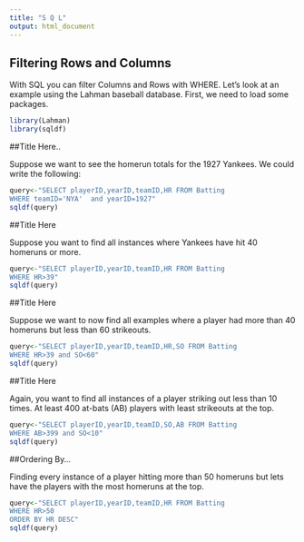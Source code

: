 ```yaml
---
title: "S Q L"
output: html_document
---
```


## Filtering Rows and Columns

With SQL you can filter Columns and Rows with WHERE. Let's look at an example using the Lahman baseball database. First, we need to load some packages. 

```r
library(Lahman)
library(sqldf)
```

##Title Here..

Suppose we want to see the homerun totals for the 1927 Yankees. We could write the following:

```r
query<-"SELECT playerID,yearID,teamID,HR FROM Batting 
WHERE teamID='NYA'  and yearID=1927"
sqldf(query)
```

##Title Here

Suppose you want to find all instances where Yankees have hit 40 homeruns or more.

```r
query<-"SELECT playerID,yearID,teamID,HR FROM Batting
WHERE HR>39"
sqldf(query)
```

##Title Here

Suppose we want to now find all examples where a player had more than 40 homeruns but less than 60 strikeouts.

```r
query<-"SELECT playerID,yearID,teamID,HR,SO FROM Batting
WHERE HR>39 and SO<60"
sqldf(query)
```

##Title Here

Again, you want to find all instances of a player striking out less than 10 times. At least 400 at-bats (AB) players with least strikeouts at the top.

```r
query<-"SELECT playerID,yearID,teamID,SO,AB FROM Batting
WHERE AB>399 and SO<10"
sqldf(query)
```

##Ordering By...

Finding every instance of a player hitting more than 50 homeruns but lets have the players with the most homeruns at the top.

```r
query<-"SELECT playerID,yearID,teamID,HR FROM Batting
WHERE HR>50
ORDER BY HR DESC"
sqldf(query)
```

